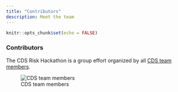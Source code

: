 ```yaml
---
title: "Contributors"
description: Meet the team
---
```


```r
knitr::opts_chunk$set(echo = FALSE)
```

### Contributors

The CDS Risk Hackathon is a group effort organized by all [CDS team members](https://psychologie.unibas.ch/de/fakultaet/abteilungen/cognitive-and-decision-sciences-305/team/).

![CDS team members](0_website/cds_greenscreen.png)

